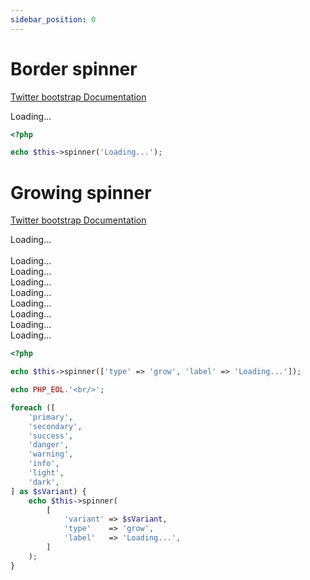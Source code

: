 ```yaml
---
sidebar_position: 0
---
```



# Border spinner

[Twitter bootstrap Documentation](https://getbootstrap.com/docs/4.5/components/spinners/#border-spinner)

<Tabs>
<TabItem value="result" label="Result" default><HtmlCode bootstrapVersion="4.5"><div class="spinner-border" role="status">
    <span class="sr-only">Loading...</span>
</div></HtmlCode></TabItem>
<TabItem value="source" label="Source">

```php
<?php

echo $this->spinner('Loading...');

```

</TabItem>
</Tabs>

# Growing spinner

[Twitter bootstrap Documentation](https://getbootstrap.com/docs/4.5/components/spinners/#growing-spinner)

<Tabs>
<TabItem value="result" label="Result" default><HtmlCode bootstrapVersion="4.5"><div class="spinner-grow" role="status">
    <span class="sr-only">Loading...</span>
</div>
<br/>
<div class="spinner-grow text-primary" role="status">
    <span class="sr-only">Loading...</span>
</div>
<div class="spinner-grow text-secondary" role="status">
    <span class="sr-only">Loading...</span>
</div>
<div class="spinner-grow text-success" role="status">
    <span class="sr-only">Loading...</span>
</div>
<div class="spinner-grow text-danger" role="status">
    <span class="sr-only">Loading...</span>
</div>
<div class="spinner-grow text-warning" role="status">
    <span class="sr-only">Loading...</span>
</div>
<div class="spinner-grow text-info" role="status">
    <span class="sr-only">Loading...</span>
</div>
<div class="spinner-grow text-light" role="status">
    <span class="sr-only">Loading...</span>
</div>
<div class="spinner-grow text-dark" role="status">
    <span class="sr-only">Loading...</span>
</div></HtmlCode></TabItem>
<TabItem value="source" label="Source">

```php
<?php

echo $this->spinner(['type' => 'grow', 'label' => 'Loading...']);

echo PHP_EOL.'<br/>';

foreach ([
    'primary',
    'secondary',
    'success',
    'danger',
    'warning',
    'info',
    'light',
    'dark',
] as $sVariant) {
    echo $this->spinner(
        [
            'variant' => $sVariant,
            'type'    => 'grow',
            'label'   => 'Loading...',
        ]
    );
}

```

</TabItem>
</Tabs>
